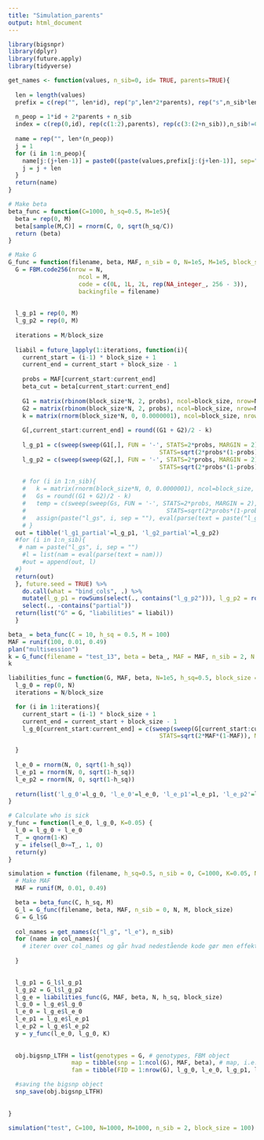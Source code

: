 ```yaml
---
title: "Simulation_parents"
output: html_document
---
```


```r
library(bigsnpr)
library(dplyr)
library(future.apply)
library(tidyverse)
```


```r
get_names <- function(values, n_sib=0, id= TRUE, parents=TRUE){
  
  len = length(values)
  prefix = c(rep("", len*id), rep("p",len*2*parents), rep("s",n_sib*len))
  
  n_peop = 1*id + 2*parents + n_sib
  index = c(rep(0,id), rep(c(1:2),parents), rep(c(3:(2+n_sib)),n_sib!=0))
  
  name = rep("", len*(n_peop))
  j = 1
  for (i in 1:n_peop){
    name[j:(j+len-1)] = paste0((paste(values,prefix[j:(j+len-1)], sep="_")), rep(index[i], len))
    j = j + len
  }
  return(name)
}
```



```r
# Make beta
beta_func = function(C=1000, h_sq=0.5, M=1e5){
  beta = rep(0, M)
  beta[sample(M,C)] = rnorm(C, 0, sqrt(h_sq/C))
  return (beta)
}

```


```r
# Make G
G_func = function(filename, beta, MAF, n_sib = 0, N=1e5, M=1e5, block_size=1000){
  G = FBM.code256(nrow = N,
                    ncol = M,
                    code = c(0L, 1L, 2L, rep(NA_integer_, 256 - 3)),
                    backingfile = filename)
  
  
  l_g_p1 = rep(0, M)
  l_g_p2 = rep(0, M)
  
  iterations = M/block_size
  
  liabil = future_lapply(1:iterations, function(i){
    current_start = (i-1) * block_size + 1
    current_end = current_start + block_size - 1
  
    probs = MAF[current_start:current_end]
    beta_cut = beta[current_start:current_end]
  
    G1 = matrix(rbinom(block_size*N, 2, probs), ncol=block_size, nrow=N, byrow = T)
    G2 = matrix(rbinom(block_size*N, 2, probs), ncol=block_size, nrow=N, byrow = T)
    k = matrix(rnorm(block_size*N, 0, 0.0000001), ncol=block_size, nrow=N, byrow = T)
  
    G[,current_start:current_end] = round((G1 + G2)/2 - k)
  
    l_g_p1 = c(sweep(sweep(G1[,], FUN = '-', STATS=2*probs, MARGIN = 2), FUN='/',
                                           STATS=sqrt(2*probs*(1-probs)), MARGIN = 2)  %*% beta_cut)
    l_g_p2 = c(sweep(sweep(G2[,], FUN = '-', STATS=2*probs, MARGIN = 2), FUN='/',
                                           STATS=sqrt(2*probs*(1-probs)), MARGIN = 2)  %*% beta_cut)
    
    # for (i in 1:n_sib){
    #   k = matrix(rnorm(block_size*N, 0, 0.0000001), ncol=block_size, nrow=N, byrow = T)
    #   Gs = round((G1 + G2)/2 - k)
    #   temp = c(sweep(sweep(Gs, FUN = '-', STATS=2*probs, MARGIN = 2), FUN='/',
    #                                        STATS=sqrt(2*probs*(1-probs)), MARGIN = 2)  %*% beta_cut)
    #   assign(paste("l_gs", i, sep = ""), eval(parse(text = paste("l_gs", i, sep = ""))) + temp)
    # }
  out = tibble('l_g1_partial'=l_g_p1, 'l_g2_partial'=l_g_p2)  
  #for (i in 1:n_sib){
   # nam = paste("l_gs", i, sep = "")
    #l = list(nam = eval(parse(text = nam)))
    #out = append(out, l)
  #} 
  return(out)
  }, future.seed = TRUE) %>% 
    do.call(what = "bind_cols", .) %>% 
    mutate(l_g_p1 = rowSums(select(., contains("l_g_p2"))), l_g_p2 = rowSums(select(., contains("l_g_p2")))) %>%
    select(., -contains("partial")) 
  return(list("G" = G, "liabilities" = liabil))
  }
```

```r
beta_ = beta_func(C = 10, h_sq = 0.5, M = 100)
MAF = runif(100, 0.01, 0.49)
plan("multisession")
k = G_func(filename = "test_13", beta = beta_, MAF = MAF, n_sib = 2, N = 100, block_size = 10, M = 100)
k
```


```r
liabilities_func = function(G, MAF, beta, N=1e5, h_sq=0.5, block_size = 1000){
  l_g_0 = rep(0, N)
  iterations = N/block_size

  for (i in 1:iterations){
    current_start = (i-1) * block_size + 1
    current_end = current_start + block_size - 1
    l_g_0[current_start:current_end] = c(sweep(sweep(G[current_start:current_end,], FUN = '-', STATS=2*MAF, MARGIN = 2), FUN='/',
                                           STATS=sqrt(2*MAF*(1-MAF)), MARGIN = 2)  %*% beta)

  }
  
  l_e_0 = rnorm(N, 0, sqrt(1-h_sq))
  l_e_p1 = rnorm(N, 0, sqrt(1-h_sq))
  l_e_p2 = rnorm(N, 0, sqrt(1-h_sq))
  
  return(list('l_g_0'=l_g_0, 'l_e_0'=l_e_0, 'l_e_p1'=l_e_p1, 'l_e_p2'=l_e_p2))
}
```

```r
# Calculate who is sick
y_func = function(l_e_0, l_g_0, K=0.05) {
  l_0 = l_g_0 + l_e_0
  T_ = qnorm(1-K)
  y = ifelse(l_0>=T_, 1, 0)
  return(y)
}
```

```r
simulation = function (filename, h_sq=0.5, n_sib = 0, C=1000, K=0.05, N=1e5, M=1e5, block_size=1000) {
  # Make MAF
  MAF = runif(M, 0.01, 0.49)

  beta = beta_func(C, h_sq, M)
  G_l = G_func(filename, beta, MAF, n_sib = 0, N, M, block_size)
  G = G_l$G
  
  col_names = get_names(c("l_g", "l_e"), n_sib)
  for (name in col_names){
    # iterer over col_names og går hvad nedestående kode gør men effektivt (+ søskende)
    
  }
  

  l_g_p1 = G_l$l_g_p1
  l_g_p2 = G_l$l_g_p2
  l_g_e = liabilities_func(G, MAF, beta, N, h_sq, block_size)
  l_g_0 = l_g_e$l_g_0
  l_e_0 = l_g_e$l_e_0
  l_e_p1 = l_g_e$l_e_p1
  l_e_p2 = l_g_e$l_e_p2
  y = y_func(l_e_0, l_g_0, K)
  
  
  obj.bigsnp_LTFH = list(genotypes = G, # genotypes, FBM object
                  map = tibble(snp = 1:ncol(G), MAF, beta), # map, i.e. SNP info
                  fam = tibble(FID = 1:nrow(G), l_g_0, l_e_0, l_g_p1, l_e_p1, l_g_p2, l_e_p2)) # fam, i.e. info on individuals

  #saving the bigsnp object
  snp_save(obj.bigsnp_LTFH)
  
  
}

```

```r
simulation("test", C=100, N=1000, M=1000, n_sib = 2, block_size = 100)
```



